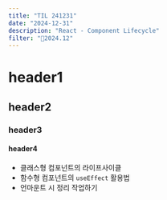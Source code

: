 ```yaml
---
title: "TIL 241231"
date: "2024-12-31"
description: "React - Component Lifecycle"
filter: "🎄2024.12"
---
```


# header1  
## header2
### header3
#### header4
- 클래스형 컴포넌트의 라이프사이클  
- 함수형 컴포넌트의 `useEffect` 활용법  
- 언마운트 시 정리 작업하기  